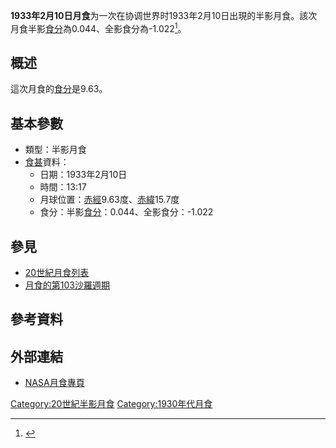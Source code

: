 {{vfd|沒有足夠的可靠資料來源能夠讓這個條目符合[[Wikipedia:關注度|Wikipedia:關注度]]中的標準|date=2022/06/08}}
{{Notability|time=2022-05-09T08:02:16+00:00}}
{{Infobox lunar eclipse
| date        = 1933年2月10日
| time        = 13:17
| nature     = 半影月食
| saros       = 103
| gamma           = 1.560
| magnitude      = 半影食分：0.044<br/>全影食分：-1.022
| par_duration   = 
| tot_duration    = 
| chart               = Lunar eclipse chart close-1933Feb10.png
}}
'''1933年2月10日月食'''为一次在协调世界时1933年2月10日出現的半影月食。該次月食半影[[食分|食分]]為0.044、全影食分為-1.022<ref name="nasa_catalog_list">{{cite web|url=http://eclipse.gsfc.nasa.gov/LEcat/LE1901-2000.html|title=Lunar Eclipses: 1901 to 2000|language=en|publisher=[[NASA|NASA]]|archiveurl=https://web.archive.org/web/20080331031357/http://eclipse.gsfc.nasa.gov/LEcat/LE1901-2000.html|archivedate=2008-03-31|deadurl=yes|accessdate=2016-09-10}}</ref>。

== 概述 ==
這次月食的[[食分|食分]]是9.63。

== 基本參數 ==
{{NoteUTC}}
* 類型：半影月食
*[[食甚|食甚]]資料：
** 日期：1933年2月10日
** 時間：13:17
** 月球位置：[[赤經|赤經]]9.63度、[[赤緯|赤緯]]15.7度
** 食分：半影[[食分|食分]]：0.044、全影食分：-1.022


== 參見 ==
{{portal box|天文學}}
* [[20世紀月食列表|20世紀月食列表]]
* [[月食的第103沙羅週期|月食的第103沙羅週期]]

== 參考資料 ==
{{reflist}}

== 外部連結 ==
* [http://eclipse.gsfc.nasa.gov/lunar.html NASA月食專頁]{{Wayback|url=http://eclipse.gsfc.nasa.gov/lunar.html |date=20181231235927 }}{{en icon}}
{{Lunar-eclipse-stub}}
{{月食}}

[[Category:20世紀半影月食|Category:20世紀半影月食]]
[[Category:1930年代月食|Category:1930年代月食]]